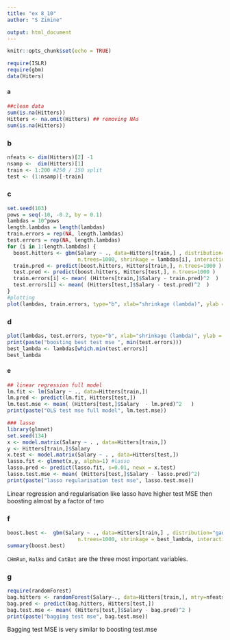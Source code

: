 ```yaml
---
title: "ex 8_10"
author: "S Zimine"

output: html_document
---
```


```r
knitr::opts_chunk$set(echo = TRUE)
```

```r
require(ISLR)
require(gbm)
data(Hiters)
```

#### a

```r
##clean data
sum(is.na(Hitters))
Hitters <- na.omit(Hitters) ## removing NAs
sum(is.na(Hitters))

```

### b

```r

nfeats <- dim(Hitters)[2] -1
nsamp <-  dim(Hitters)[1]
train <- 1:200 #250 / 150 split
test <- (1:nsamp)[-train]
```

### c


```r
set.seed(103)
pows = seq(-10, -0.2, by = 0.1)
lambdas = 10^pows
length.lambdas = length(lambdas)
train.errors = rep(NA, length.lambdas)
test.errors = rep(NA, length.lambdas)
for (i in 1:length.lambdas) {
  boost.hitters <- gbm(Salary ~ ., data=Hitters[train,] , distribution="gaussian",
                       n.trees=1000, shrinkage = lambdas[i], interaction.depth = 1)
  train.pred <- predict(boost.hitters, Hitters[train,], n.trees=1000 )
  test.pred <- predict(boost.hitters, Hitters[test,], n.trees=1000 )
  train.errors[i] <- mean( (Hitters[train,]$Salary - train.pred)^2  )
  test.errors[i] <- mean( (Hitters[test,]$Salary - test.pred)^2  )
}
#plotting
plot(lambdas, train.errors, type="b", xlab="shrinkage (lambda)", ylab = "train MSE", col="blue", pch=20)
```

### d 
```r
plot(lambdas, test.errors, type="b", xlab="shrinkage (lambda)", ylab = "test MSE", col="red", pch=20)
print(paste("boosting best test mse ", min(test.errors)))
best_lambda <- lambdas[which.min(test.errors)]
best_lambda
```

#### e 
```r
## linear regression full model
lm.fit <- lm(Salary ~ ., data=Hitters[train,])
lm.pred <- predict(lm.fit, Hitters[test,])
lm.test.mse <- mean( (Hitters[test,]$Salary  - lm.pred)^2   )
print(paste("OLS test mse full model", lm.test.mse))

### lasso
library(glmnet)
set.seed(134)
x <- model.matrix(Salary ~ . , data=Hitters[train,])
y <- Hitters[train,]$Salary
x.test <- model.matrix(Salary ~ . , data=Hitters[test,])
lasso.fit <- glmnet(x,y, alpha=1) #lasso
lasso.pred <- predict(lasso.fit, s=0.01, newx = x.test)
lasso.test.mse <- mean( (Hitters[test,]$Salary - lasso.pred)^2)
print(paste("lasso regularisation test mse", lasso.test.mse))
```
Linear regression and regularisation like lasso have higher test MSE then boosting almost by a factor of two

### f

```r
boost.best <-  gbm(Salary ~ ., data=Hitters[train,] , distribution="gaussian",
                       n.trees=1000, shrinkage = best_lambda, interaction.depth = 1)
summary(boost.best)
```

`CHmRun`, `Walks` and `CatBat` are the three most important variables.


### g
```r
require(randomForest)
bag.hitters <- randomForest(Salary~., data=Hitters[train,], mtry=nfeats, tree=500, importance=T) #m=p is a bagging 
bag.pred <- predict(bag.hitters, Hitters[test,])
bag.test.mse <- mean( (Hitters[test,]$Salary - bag.pred)^2 )
print(paste("bagging test mse", bag.test.mse))

```
Bagging test MSE is very similar to boosting test.mse
